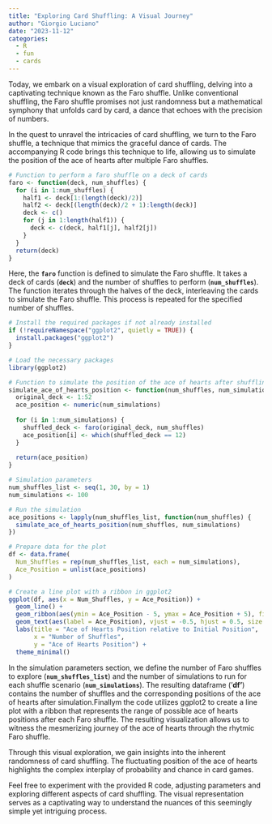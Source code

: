 ```yaml
---
title: "Exploring Card Shuffling: A Visual Journey"
author: "Giorgio Luciano"
date: "2023-11-12"
categories: 
  - R
  - fun
  - cards
---
```



Today, we embark on a visual exploration of card shuffling, delving into a captivating technique known as the Faro shuffle. Unlike conventional shuffling, the Faro shuffle promises not just randomness but a mathematical symphony that unfolds card by card, a dance that echoes with the precision of numbers.

In the quest to unravel the intricacies of card shuffling, we turn to the Faro shuffle, a technique that mimics the graceful dance of cards. The accompanying R code brings this technique to life, allowing us to simulate the position of the ace of hearts after multiple Faro shuffles.

```r


# Function to perform a faro shuffle on a deck of cards
faro <- function(deck, num_shuffles) {
  for (i in 1:num_shuffles) {
    half1 <- deck[1:(length(deck)/2)]
    half2 <- deck[(length(deck)/2 + 1):length(deck)]
    deck <- c()
    for (j in 1:length(half1)) {
      deck <- c(deck, half1[j], half2[j])
    }
  }
  return(deck)
}


```

Here, the **`faro`** function is defined to simulate the Faro shuffle. It takes a deck of cards (**`deck`**) and the number of shuffles to perform (**`num_shuffles`**). The function iterates through the halves of the deck, interleaving the cards to simulate the Faro shuffle. This process is repeated for the specified number of shuffles.

```r
# Install the required packages if not already installed
if (!requireNamespace("ggplot2", quietly = TRUE)) {
  install.packages("ggplot2")
}

# Load the necessary packages
library(ggplot2)

# Function to simulate the position of the ace of hearts after shuffling
simulate_ace_of_hearts_position <- function(num_shuffles, num_simulations) {
  original_deck <- 1:52
  ace_position <- numeric(num_simulations)
  
  for (i in 1:num_simulations) {
    shuffled_deck <- faro(original_deck, num_shuffles)
    ace_position[i] <- which(shuffled_deck == 12)
  }
  
  return(ace_position)
}

# Simulation parameters
num_shuffles_list <- seq(1, 30, by = 1)
num_simulations <- 100

# Run the simulation
ace_positions <- lapply(num_shuffles_list, function(num_shuffles) {
  simulate_ace_of_hearts_position(num_shuffles, num_simulations)
})

# Prepare data for the plot
df <- data.frame(
  Num_Shuffles = rep(num_shuffles_list, each = num_simulations),
  Ace_Position = unlist(ace_positions)
)

# Create a line plot with a ribbon in ggplot2
ggplot(df, aes(x = Num_Shuffles, y = Ace_Position)) +
  geom_line() +
  geom_ribbon(aes(ymin = Ace_Position - 5, ymax = Ace_Position + 5), fill = "lightblue", alpha = 0.3) +
  geom_text(aes(label = Ace_Position), vjust = -0.5, hjust = 0.5, size = 3) +
  labs(title = "Ace of Hearts Position relative to Initial Position",
       x = "Number of Shuffles",
       y = "Ace of Hearts Position") +
  theme_minimal()


```

In the simulation parameters section, we define the number of Faro shuffles to explore (**`num_shuffles_list`**) and the number of simulations to run for each shuffle scenario (**`num_simulations`**). The resulting dataframe ('**df'**) contains the number of shuffles and the corresponding positions of the ace of hearts after simulation.Finallym the code utilizes ggplot2 to create a line plot with a ribbon that represents the range of possible ace of hearts positions after each Faro shuffle. The resulting visualization allows us to witness the mesmerizing journey of the ace of hearts through the rhytmic Faro shuffle.

Through this visual exploration, we gain insights into the inherent randomness of card shuffling. The fluctuating position of the ace of hearts highlights the complex interplay of probability and chance in card games.

Feel free to experiment with the provided R code, adjusting parameters and exploring different aspects of card shuffling. The visual representation serves as a captivating way to understand the nuances of this seemingly simple yet intriguing process.